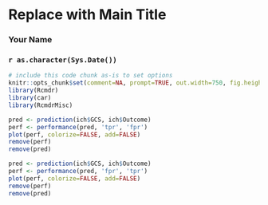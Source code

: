 <!-- R Commander Markdown Template -->

Replace with Main Title
=======================

### Your Name

### `r as.character(Sys.Date())`

```{r echo=FALSE}
# include this code chunk as-is to set options
knitr::opts_chunk$set(comment=NA, prompt=TRUE, out.width=750, fig.height=8, fig.width=8)
library(Rcmdr)
library(car)
library(RcmdrMisc)
```

```{r}
pred <- prediction(ich$GCS, ich$Outcome)
perf <- performance(pred, 'tpr', 'fpr')
plot(perf, colorize=FALSE, add=FALSE)
remove(perf)
remove(pred)
```

```{r}
pred <- prediction(ich$GCS, ich$Outcome)
perf <- performance(pred, 'fpr', 'tpr')
plot(perf, colorize=FALSE, add=FALSE)
remove(perf)
remove(pred)
```


